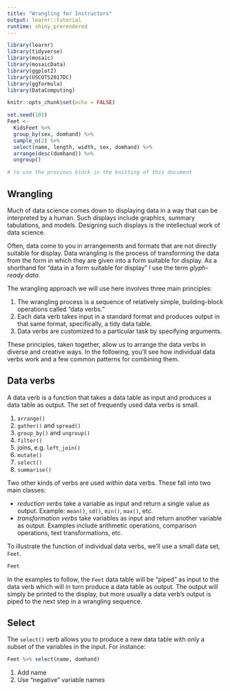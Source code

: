 ```yaml
---
title: "Wrangling for Instructors"
output: learnr::tutorial
runtime: shiny_prerendered
---
```


```r
library(learnr)
library(tidyverse)
library(mosaic)
library(mosaicData)
library(ggplot2)
library(USCOTS2017DC)
library(ggformula)
library(DataComputing)

knitr::opts_chunk$set(echo = FALSE)
```

```r
set.seed(101)
Feet <- 
  KidsFeet %>%
  group_by(sex, domhand) %>%
  sample_n(2) %>%
  select(name, length, width, sex, domhand) %>% 
  arrange(desc(domhand)) %>% 
  ungroup()
```
```r
# to use the previous block in the knitting of this document
```
## Wrangling 

Much of data science comes down to displaying data in a way that can be interpreted by a human. Such displays include graphics, summary tabulations, and models. Designing such displays is the intellectual work of data science.

Often, data come to you in arrangements and formats that are not directly suitable for display. Data wrangling is the process of transforming the data from the form in which they are given into a form suitable for display. As a shorthand for "data in a form suitable for display" I use the term *glyph-ready data*.

The wrangling approach we will use here involves three main principles:

1. The wrangling process is a sequence of relatively simple, building-block operations called "data verbs."
2. Each data verb takes input in a standard format and produces output in that same format, specifically, a tidy data table.
3. Data verbs are customized to a particular task by specifying arguments.

These principles, taken together, allow us to arrange the data verbs in diverse and creative ways. In the following, you'll see how individual data verbs work and a few common patterns for combining them.

## Data verbs

A data verb is a function that takes a data table as input and produces a data table as output. The set of frequently used data verbs is small. 

1. `arrange()`
2. `gather()` and `spread()`
2. `group_by()` and `ungroup()`
3. `filter()`
4. joins, e.g. `left_join()`
5. `mutate()`
6. `select()`
7. `summarise()`

Two other kinds of verbs are used *within* data verbs. These fall into two main classes:

- *reduction verbs* take a variable as input and return a single value as output. Example: `mean()`, `sd()`, `min()`, `max()`, etc.
- *transformation verbs* take variables as input and return another variable as output. Examples include arithmetic operations, comparison operations, text transformations, etc.

To illustrate the function of individual data verbs, we'll use a small data set, `Feet`. 

```r
Feet
```

In the examples to follow, the `Feet` data table will be "piped" as input to the data verb which will in turn produce a data table as output. The output will simply be printed to the display, but more usually a data verb's output is piped to the next step in a wrangling sequence.

## Select

The `select()` verb allows you to produce a new data table with only a subset of the variables in the input. For instance:

```r
Feet %>% select(name, domhand)
```

1. Add name
2. Use "negative" variable names

